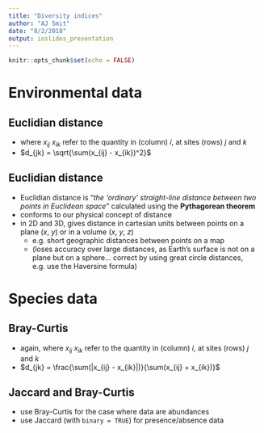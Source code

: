 ```yaml
---
title: "Diversity indices"
author: "AJ Smit"
date: "8/2/2018"
output: ioslides_presentation
---
```


```r
knitr::opts_chunk$set(echo = FALSE)
```

# Environmental data

## Euclidian distance

- where $x_{ij}$ $x_{ik}$ refer to the quantity in (column) $i$, at sites (rows) $j$ and $k$
- $d_{jk} = \sqrt{\sum(x_{ij} - x_{ik})^2}$

## Euclidian distance

- Euclidian distance is “*the ‘ordinary’ straight-line distance between two points in Euclidean space*” calculated using the **Pythagorean theorem**
- conforms to our physical concept of distance
- in 2D and 3D, gives distance in cartesian units between points on a plane (*x*, *y*) or in a volume (*x*, *y*, *z*)
    - e.g. short geographic distances between points on a map
    - (loses accuracy over large distances, as Earth’s surface is not on a plane but on a sphere… correct by using great circle distances, e.g. use the Haversine formula)

# Species data

## Bray-Curtis

- again, where $x_{ij}$ $x_{ik}$ refer to the quantity in (column) $i$, at sites (rows) $j$ and $k$
- $d_{jk} = \frac{\sum(|x_{ij} - x_{ik}|)}{\sum(x_{ij} + x_{ik})}$

## Jaccard and Bray-Curtis

- use Bray-Curtis for the case where data are abundances
- use Jaccard (with `binary = TRUE`) for presence/absence data
